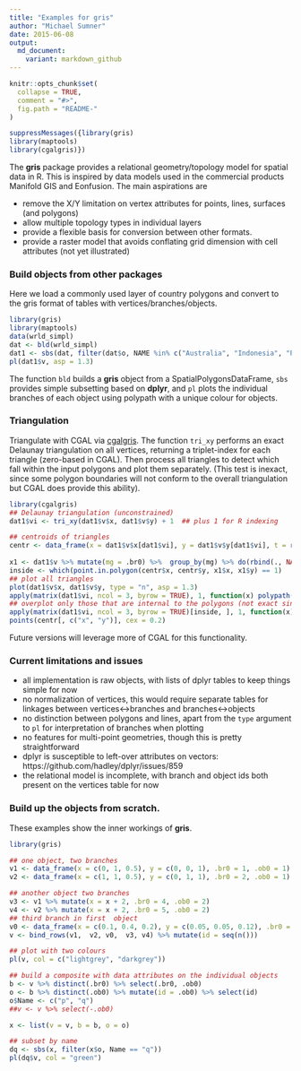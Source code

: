 ```yaml
---
title: "Examples for gris"
author: "Michael Sumner"
date: 2015-06-08
output:
  md_document:
    variant: markdown_github
---
```


<!-- README.md is generated from README.Rmd. Please edit that file -->

```r
knitr::opts_chunk$set(
  collapse = TRUE,
  comment = "#>",
  fig.path = "README-"
)
```


```r
suppressMessages({library(gris)
library(maptools)
library(cgalgris)})

```

The **gris** package provides a relational geometry/topology model for spatial data in R. This is inspired by data models used in the commercial products Manifold GIS and Eonfusion. The main aspirations are

* remove the X/Y limitation on vertex attributes for points, lines, surfaces (and polygons)
* allow multiple topology types in individual layers
* provide a flexible basis for conversion between other formats. 
* provide a raster model that avoids conflating grid dimension with cell attributes (not yet illustrated)

### Build objects from other packages

Here we load a commonly used layer of country polygons and convert to the gris format of tables with vertices/branches/objects. 

```r
library(gris)
library(maptools)
data(wrld_simpl)
dat <- bld(wrld_simpl)
dat1 <- sbs(dat, filter(dat$o, NAME %in% c("Australia", "Indonesia", "Papua New Guinea")))
pl(dat1$v, asp = 1.3)
```

The function `bld` builds a **gris** object from a SpatialPolygonsDataFrame, `sbs` provides simple subsetting based on **dplyr**, and `pl` plots the individual branches of each object using polypath with a unique colour for objects. 

### Triangulation

Triangulate with CGAL via [cgalgris](https://github.com/mdsumner/cgalgris).  The function `tri_xy` performs an exact Delaunay triangulation on all vertices, returning a triplet-index for each triangle (zero-based in CGAL). Then process all triangles to detect which fall within the input polygons and plot them separately. (This test is inexact, since some polygon boundaries will not conform to the overall triangulation but CGAL does provide this ability). 

```r
library(cgalgris)
## Delaunay triangulation (unconstrained)
dat1$vi <- tri_xy(dat1$v$x, dat1$v$y) + 1  ## plus 1 for R indexing

## centroids of triangles
centr <- data_frame(x = dat1$v$x[dat1$vi], y = dat1$v$y[dat1$vi], t = rep(seq(length(dat1$vi)/3), each = 3)) %>% group_by(t) %>% summarize(x = mean(x), y = mean(y)) %>% select(x, y, t)
 
x1 <- dat1$v %>% mutate(mg = .br0) %>%  group_by(mg) %>% do(rbind(., NA_real_))
inside <- which(point.in.polygon(centr$x, centr$y, x1$x, x1$y) == 1)
## plot all triangles
plot(dat1$v$x, dat1$v$y, type = "n", asp = 1.3)
apply(matrix(dat1$vi, ncol = 3, byrow = TRUE), 1, function(x) polypath(cbind(dat1$v$x[x], dat1$v$y[x]), col = "#FF000080"))
## overplot only those that are internal to the polygons (not exact since triangulation is unconstrained)
apply(matrix(dat1$vi, ncol = 3, byrow = TRUE)[inside, ], 1, function(x) polypath(cbind(dat1$v$x[x], dat1$v$y[x]), col = "#0066FF99", border = "grey"))
points(centr[, c("x", "y")], cex = 0.2) 
```


Future versions will leverage more of CGAL for this functionality. 

### Current limitations and issues

* all implementation is raw objects, with lists of dplyr tables to keep things simple for now
* no normalization of vertices, this would require separate tables for linkages between vertices<->branches and branches<->objects
* no distinction between polygons and lines, apart from the `type` argument to `pl` for interpretation of branches when plotting
* no features for multi-point geometries, though this is pretty straightforward
* dplyr is susceptible to left-over attributes on vectors: https://github.com/hadley/dplyr/issues/859
* the relational model is incomplete, with branch and object ids both present on the vertices table for now

### Build up the objects from scratch. 

These examples show the inner workings of **gris**. 

```r
library(gris)

## one object, two branches
v1 <- data_frame(x = c(0, 1, 0.5), y = c(0, 0, 1), .br0 = 1, .ob0 = 1)
v2 <- data_frame(x = c(1, 1, 0.5), y = c(0, 1, 1), .br0 = 2, .ob0 = 1)

## another object two branches
v3 <- v1 %>% mutate(x = x + 2, .br0 = 4, .ob0 = 2)
v4 <- v2 %>% mutate(x = x + 2, .br0 = 5, .ob0 = 2)
## third branch in first  object
v0 <- data_frame(x = c(0.1, 0.4, 0.2), y = c(0.05, 0.05, 0.12), .br0 = 3, .ob0 = 1)
v <- bind_rows(v1,  v2, v0,  v3, v4) %>% mutate(id = seq(n()))

## plot with two colours
pl(v, col = c("lightgrey", "darkgrey"))

## build a composite with data attributes on the individual objects
b <- v %>% distinct(.br0) %>% select(.br0, .ob0)
o <- b %>% distinct(.ob0) %>% mutate(id = .ob0) %>% select(id)
o$Name <- c("p", "q")
##v <- v %>% select(-.ob0)

x <- list(v = v, b = b, o = o)

## subset by name
dq <- sbs(x, filter(x$o, Name == "q"))
pl(dq$v, col = "green")
```
